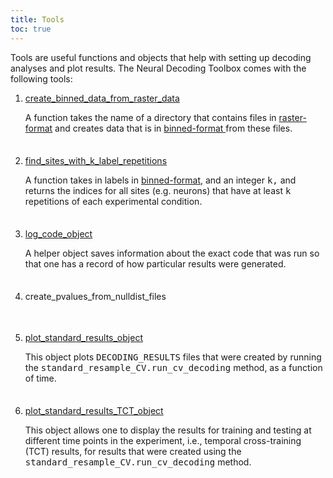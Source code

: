 ---
title: Tools
toc: true
---

<p class="ethan_opening_paragraph" style="padding-bottom: 0% !important;">Tools are useful functions and objects that help with setting up decoding analyses and plot results.  The Neural Decoding Toolbox comes with the following tools: 

<ol>
<li class="ethan_method_explanation"><a href="http://www.readout.info/toolbox-design/tools/create_binned_data_from_raster_data/" title="create_binned_data_from_raster_data">create_binned_data_from_raster_data</a>
<p class="ethan_short_input_argument_explanation" style="padding-bottom:1.5em !important"> A function takes the name of a directory that contains files in <a href="http://www.readout.info/toolbox-design/data-formats/raster-format/" title="Raster-format">raster-format</a> and creates data that is in <a href="http://www.readout.info/toolbox-design/data-formats/binned-format/" title="Binned-format">binned-format </a>from these files.</p></li>
<li class="ethan_method_explanation"><a href="http://www.readout.info/toolbox-design/tools/find_sites_with_k_label_repetitions/" title="find_sites_with_k_label_repetitions">find_sites_with_k_label_repetitions</a>
<p class="ethan_short_input_argument_explanation" style="padding-bottom:1.5em !important"> A function takes in labels in <a href="http://www.readout.info/toolbox-design/data-formats/binned-format/" title="Binned-format">binned-format</a>, and an integer <tt>k,</tt> and returns the indices for all sites (e.g. neurons) that have at least <tt>k</tt> repetitions of each experimental condition.</p></li>
<li class="ethan_method_explanation"><a href="http://www.readout.info/toolbox-design/tools/log_code_object/" title="log_code_object">log_code_object</a>
<p class="ethan_short_input_argument_explanation" style="padding-bottom:1.5em !important">A helper object saves information about the exact code that was run so that one has a record of how particular results were generated.</p></li>
<li class="ethan_method_explanation">create_pvalues_from_nulldist_files
<p class="ethan_short_input_argument_explanation" style="padding-bottom:1.5em !important">
</p></li>
<li class="ethan_method_explanation"><a href="http://www.readout.info/toolbox-design/tools/plot_standard_results_object/" title="plot_standard_results_object">plot_standard_results_object</a>
<p class="ethan_short_input_argument_explanation" style="padding-bottom:1.5em !important">This object plots <tt>DECODING_RESULTS</tt> files that were created by running the <tt>standard_resample_CV.run_cv_decoding</tt> method, as a function of time.</p></li>
<li class="ethan_method_explanation"><a href="http://www.readout.info/toolbox-design/tools/plot_standard_results_tct_object/" title="plot_standard_results_TCT_object">plot_standard_results_TCT_object</a>
<p class="ethan_short_input_argument_explanation" style="padding-bottom:1.5em !important">This object allows one to display the results for training and testing at different time points in the experiment, i.e., temporal cross-training (TCT) results, for results that were created using the <tt>standard_resample_CV.run_cv_decoding</tt> method.
</p></li>
</ol>